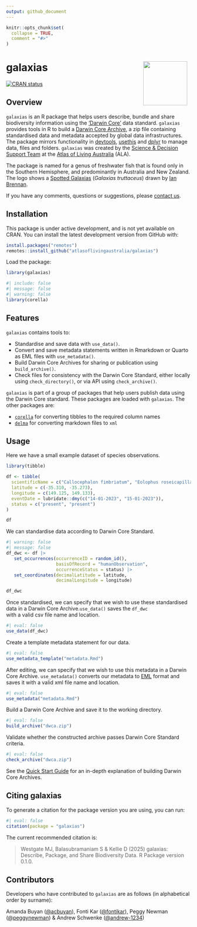 ```yaml
---
output: github_document
---
```


<!-- README.md is generated from README.Rmd. Please edit that file -->

```r
knitr::opts_chunk$set(
  collapse = TRUE,
  comment = "#>"
)
```

# galaxias <img src="man/figures/logo.png" align="right" style="margin: 0px 10px 0px 10px;" alt="" width="120"/><br>

<!-- badges: start -->
[![CRAN status](https://www.r-pkg.org/badges/version/galaxias)](https://CRAN.R-project.org/package=galaxias)
<!-- badges: end -->

## Overview

`galaxias` is an R package that helps users describe, bundle and share 
biodiversity information using the ['Darwin Core'](https://dwc.tdwg.org) data 
standard. `galaxias` provides tools in R to build a [Darwin Core Archive](), 
a zip file containing standardised data and metadata accepted by global data 
infrastructures. The package mirrors functionality in [devtools](https://devtools.r-lib.org/), 
[usethis](https://usethis.r-lib.org/) and [dplyr](https://dplyr.tidyverse.org/) to manage data, files and folders. 
`galaxias` was created by the 
[Science & Decision Support Team](https://labs.ala.org.au) at the 
[Atlas of Living Australia](https://www.ala.org.au) (ALA).

The package is named for a genus of freshwater fish that is found only in the 
Southern Hemisphere, and predominantly in Australia and New Zealand. The logo 
shows a 
[Spotted Galaxias](https://bie.ala.org.au/species/https://biodiversity.org.au/afd/taxa/e4d85845-3e34-4112-90a9-f954176721ec) 
(_Galaxias truttaceus_) drawn by [Ian Brennan](http://www.iangbrennan.org).

If you have any comments, questions or suggestions, please [contact us](mailto:support@ala.org.au).
 
## Installation
This package is under active development, and is not yet available on CRAN. You
can install the latest development version from GitHub with:

```r
install.packages("remotes")
remotes::install_github("atlasoflivingaustralia/galaxias")
```

Load the package:

```r
library(galaxias)
```

```r
#| include: false
#| message: false
#| warning: false
library(corella)
```

## Features

`galaxias` contains tools to:

 - Standardise and save data with `use_data()`.
 - Convert and save metadata statements written in Rmarkdown or 
   Quarto as EML files with `use_metadata()`.
 - Build Darwin Core Archives for sharing or publication using `build_archive()`.
 - Check files for consistency with the Darwin Core Standard, either locally 
   using `check_directory()`, or via API using `check_archive()`.

`galaxias` is part of a group of packages that help users publish data using 
the Darwin Core standard. These packages are loaded with `galaxias`. 
The other packages are:

 - [`corella`](https://corella.ala.org.au) for converting tibbles to the required column names
 - [`delma`](https://delma.ala.org.au) for converting markdown files to `xml`

## Usage

Here we have a small example dataset of species observations.

```r
library(tibble)

df <- tibble(
  scientificName = c("Callocephalon fimbriatum", "Eolophus roseicapilla"),
  latitude = c(-35.310, -35.273), 
  longitude = c(149.125, 149.133),
  eventDate = lubridate::dmy(c("14-01-2023", "15-01-2023")),
  status = c("present", "present")
)

df
```

We can standardise data according to Darwin Core Standard.

```r
#| warning: false
#| message: false
df_dwc <- df |>
   set_occurrences(occurrenceID = random_id(),
                   basisOfRecord = "humanObservation",
                   occurrenceStatus = status) |>
   set_coordinates(decimalLatitude = latitude,
                   decimalLongitude = longitude)

df_dwc
```

Once standardised, we can specify that we wish to use these standardised data in a Darwin Core Archive.`use_data()` saves the `df_dwc`  
with a valid csv file name and location.

```r
#| eval: false
use_data(df_dwc)
```

Create a template metadata statement for our data.

```r
#| eval: false
use_metadata_template("metadata.Rmd")
```

After editing, we can specify that we wish to use this metadata in a Darwin Core Archive. `use_metadata()` converts our 
metadata to [EML](https://eml.ecoinformatics.org/) format and saves it with a valid xml file name and location.

```r
#| eval: false
use_metadata("metadata.Rmd")
```

Build a Darwin Core Archive and save it to the working directory.

```r
#| eval: false
build_archive("dwca.zip")
```

Validate whether the constructed archive passes Darwin Core Standard criteria.

```r
#| eval: false
check_archive("dwca.zip")
```

See the [Quick Start Guide](https://galaxias.ala.org.au/articles/quick_start_guide.html) for an in-depth explanation of building Darwin Core Archives.

## Citing galaxias
To generate a citation for the package version you are using, you can run:

```r
#| eval: false
citation(package = "galaxias")
```

The current recommended citation is:

> Westgate MJ, Balasubramaniam S & Kellie D (2025) galaxias: Describe, Package, 
> and Share Biodiversity Data. R Package version 0.1.0.

## Contributors
Developers who have contributed to `galaxias` are as follows (in alphabetical 
order by surname):

Amanda Buyan ([@acbuyan](https://github.com/acbuyan)), 
Fonti Kar ([@fontikar](https://github.com/fontikar)), 
Peggy Newman ([@peggynewman](https://github.com/peggynewman)) & 
Andrew Schwenke ([@andrew-1234](https://github.com/andrew-1234))